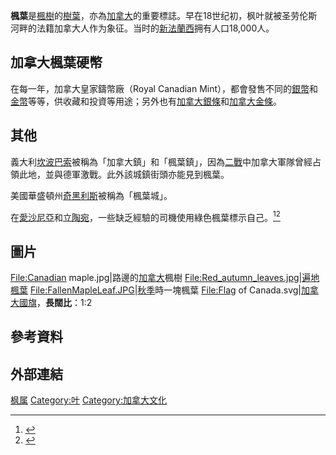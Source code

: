 {{expand|time=2015-01-13T02:23:17+00:00}}
'''楓葉'''是[[楓樹|楓樹]]的[[樹葉|樹葉]]，亦為[[加拿大|加拿大]]的重要標誌。早在18世纪初，枫叶就被圣劳伦斯河畔的法籍加拿大人作为象征。当时的[[新法蘭西|新法蘭西]]拥有人口18,000人。

==加拿大楓葉硬幣==
在每一年，加拿大皇家鑄幣廠（Royal Canadian Mint），都會發售不同的[[加拿大楓葉銀幣|銀幣]]和[[加拿大楓葉金幣|金幣]]等等，供收藏和投資等用途；另外也有[[加拿大銀條|加拿大銀條]]和[[加拿大金條|加拿大金條]]。

==其他==
義大利[[坎波巴索|坎波巴索]]被稱為「加拿大鎮」和「楓葉鎮」，因為[[二戰|二戰]]中加拿大軍隊曾經占領此地，並與德軍激戰。此外該城鎮街頭亦能見到楓葉。

美國華盛頓州[[奇黑利斯_(華盛頓州)|奇黑利斯]]被稱為「楓葉城」。

在[[愛沙尼亞|愛沙尼亞]]和[[立陶宛|立陶宛]]，一些缺乏經驗的司機使用綠色楓葉標示自己。<ref>{{cite web|title=Liikluseeskiri|url=http://www.riigiteataja.ee/ert/act.jsp?id=13305765|work=Elektrooniline Riigi Teataja|publisher=Government of Estonia|accessdate=9 July 2010|location=Estonia|language=et|date=25 April 2010}}</ref><ref>{{cite web|title=Road traffic rules|url=http://www.regitra.lt/uploads/documents/2013_Eng_KET.pdf|deadurl=yes|archiveurl=https://web.archive.org/web/20130903045651/http://www.regitra.lt/uploads/documents/2013_Eng_KET.pdf|archivedate=2013-09-03|df=}}</ref>

==圖片==
<gallery>
File:Canadian maple.jpg|路邊的[[加拿大|加拿大]]楓樹
File:Red_autumn_leaves.jpg|遍地楓葉
File:FallenMapleLeaf.JPG|[[秋季|秋季]]時一塊楓葉
File:Flag of Canada.svg|[[加拿大國旗|加拿大國旗]]，'''長闊比'''：{{zwsp}}1:2
<!-- 注释：File:TorontoMapleLeafs.gif|[[多倫多楓葉隊|多倫多楓葉隊]]的標誌 -->
</gallery>

==參考資料==
{{reflist}}

==外部連結==
{{Commonscat|Acer (leaves)}}

[[Category:枫属|]]
[[Category:叶|Category:叶]]
[[Category:加拿大文化|Category:加拿大文化]]